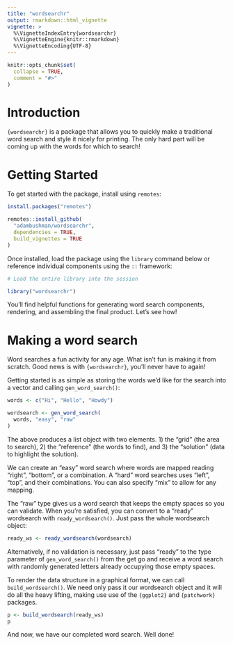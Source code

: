 ```yaml
---
title: "wordsearchr"
output: rmarkdown::html_vignette
vignette: >
  %\VignetteIndexEntry{wordsearchr}
  %\VignetteEngine{knitr::rmarkdown}
  %\VignetteEncoding{UTF-8}
---
```


```r
knitr::opts_chunk$set(
  collapse = TRUE,
  comment = "#>"
)
```

# Introduction

`{wordsearchr}` is a package that allows you to quickly make a traditional word search and style it nicely for printing. The only hard part will be coming up with the words for which to search!

# Getting Started

To get started with the package, install using `remotes`:

```r
install.packages("remotes")

remotes::install_github(
  "adambushman/wordsearchr", 
  dependencies = TRUE, 
  build_vignettes = TRUE
)
```

Once installed, load the package using the `library` command below or reference individual components using the `::` framework:

```r
# Load the entire library into the session

library("wordsearchr")
```

You'll find helpful functions for generating word search components, rendering, and assembling the final product. Let's see how!

# Making a word search

Word searches a fun activity for any age. What isn't fun is making it from scratch. Good news is with `{wordsearchr}`, you'll never have to again! 

Getting started is as simple as storing the words we'd like for the search into a vector and calling `gen_word_search()`:

```r
words <- c("Hi", "Hello", "Howdy")

wordsearch <- gen_word_search(
  words, "easy", "raw"
)
```

The above produces a list object with two elements. 1) the "grid" (the area to search), 2) the "reference" (the words to find), and 3) the "solution" (data to highlight the solution).

We can create an "easy" word search where words are mapped reading "right", "bottom", or a combination. A "hard" word searches uses "left", "top", and their combinations. You can also specify "mix" to allow for any mapping.

The "raw" type gives us a word search that keeps the empty spaces so you can validate. When you're satisfied, you can convert to a "ready" wordsearch with `ready_wordsearch()`. Just pass the whole wordsearch object:

```r
ready_ws <- ready_wordsearch(wordsearch)
```

Alternatively, if no validation is necessary, just pass "ready" to the type parameter of `gen_word_search()` from the get go and receive a word search with randomly generated letters already occupying those empty spaces.

To render the data structure in a graphical format, we can call `build_wordsearch()`. We need only pass it our wordsearch object and it will do all the heavy lifting, making use use of the `{ggplot2}` and `{patchwork}` packages.

```r
p <- build_wordsearch(ready_ws)
p
```

And now, we have our completed word search. Well done!
